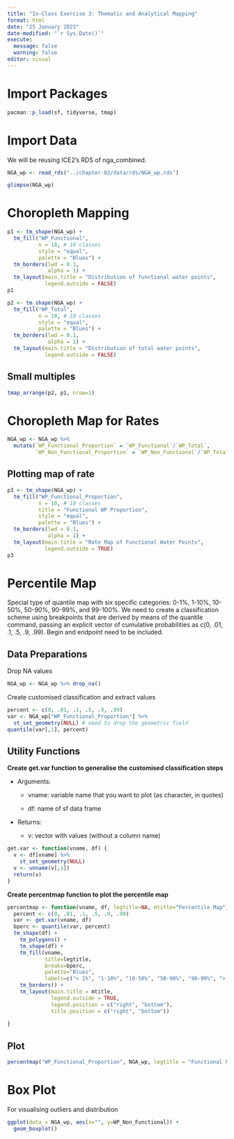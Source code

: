 ```yaml
---
title: "In-Class Exercise 3: Thematic and Analytical Mapping"
format: html
date: "25 January 2023"
date-modified: "`r Sys.Date()`"
execute: 
  message: false
  warning: false
editor: visual
---
```


# Import Packages

```r
pacman::p_load(sf, tidyverse, tmap)
```

# Import Data

We will be reusing ICE2's RDS of nga_combined.

```r
NGA_wp <- read_rds("../chapter-02/data/rds/NGA_wp.rds")
```

```r
glimpse(NGA_wp)
```

# Choropleth Mapping

```r
p1 <- tm_shape(NGA_wp) +
  tm_fill("WP_Functional",
          n = 10, # 10 classes
          style = "equal",
          palette = "Blues") +
  tm_borders(lwd = 0.1,
             alpha = 1) +
  tm_layout(main.title = "Distribution of functional water points",
            legend.outside = FALSE)
p1
```

```r
p2 <- tm_shape(NGA_wp) +
  tm_fill("WP_Total",
          n = 10, # 10 classes
          style = "equal",
          palette = "Blues") +
  tm_borders(lwd = 0.1,
             alpha = 1) +
  tm_layout(main.title = "Distribution of total water points",
            legend.outside = FALSE)
```

## Small multiples

```r
tmap_arrange(p2, p1, nrow=1)
```

# Choropleth Map for Rates

```r
NGA_wp <- NGA_wp %>%
  mutate(`WP_Functional_Proportion` = `WP_Functional`/`WP_Total`,
         `WP_Non_Functional_Proportion` = `WP_Non_Functional`/`WP_Total`)
```

## Plotting map of rate

```r
p3 <- tm_shape(NGA_wp) +
  tm_fill("WP_Functional_Proportion",
          n = 10, # 10 classes
          title = "Functional WP Proportion",
          style = "equal",
          palette = "Blues") +
  tm_borders(lwd = 0.1,
             alpha = 1) +
  tm_layout(main.title = "Rate Map of Functional Water Points",
            legend.outside = TRUE)
p3
```

# Percentile Map

Special type of quantile map with six specific categories: 0-1%, 1-10%, 10-50%, 50-90%, 90-99%, and 99-100%. We need to create a classification scheme using breakpoints that are derived by means of the quantile command, passing an explicit vector of cumulative probabilities as c(0, .01, .1, .5, .9, .99). Begin and endpoint need to be included.

## Data Preparations

Drop NA values

```r
NGA_wp <- NGA_wp %>% drop_na()
```

Create customised classification and extract values

```r
percent <- c(0, .01, .1, .5, .9, .99)
var <- NGA_wp["WP_Functional_Proportion"] %>%
  st_set_geometry(NULL) # need to drop the geometric field
quantile(var[,1], percent)
```

## Utility Functions

**Create get.var function to generalise the customised classification steps**

-   Arguments:

    -   vname: variable name that you want to plot (as character, in quotes)

    -   df: name of sf data frame

-   Returns:

    -   v: vector with values (without a column name)

```r
get.var <- function(vname, df) {
  v <- df[vname] %>%
    st_set_geometry(NULL)
  v <- unname(v[,1])
  return(v)
}
```

**Create percentmap function to plot the percentile map**

```r
percentmap <- function(vname, df, legtitle=NA, mtitle="Percentile Map") {
  percent <- c(0, .01, .1, .5, .9, .99)
  var <- get.var(vname, df)
  bperc <- quantile(var, percent)
  tm_shape(df) +
    tm_polygons() +
    tm_shape(df) +
    tm_fill(vname,
            title=legtitle,
            breaks=bperc,
            palette="Blues",
            labels=c("< 1%", "1-10%", "10-50%", "50-90%", "90-99%", "> 99%")) +
    tm_borders() +
    tm_layout(main.title = mtitle,
              legend.outside = TRUE,
              legend.position = c("right", "bottom"),
              title.position = c("right", "bottom"))
  
}
```

## Plot

```r
percentmap("WP_Functional_Proportion", NGA_wp, legtitle = "Functional Proportion")
```

# Box Plot

For visualising outliers and distribution

```r
ggplot(data = NGA_wp, aes(x="", y=WP_Non_Functional)) +
  geom_boxplot()
```
